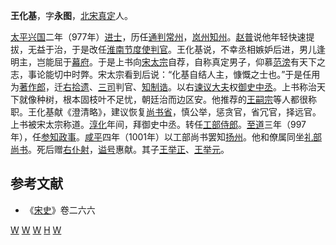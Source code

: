 '''王化基'''{{BD|944年||1010年||}}，字'''永图'''，[[北宋|北宋]][[真定|真定]]人。

[[太平兴国|太平兴国]]二年（977年）[[进士|进士]]，历任[[通判|通判]][[常州|常州]]，[[岚州|岚州]][[知州|知州]]。[[赵普|赵普]]说他年轻快速提拔，无益于治，于是改任[[淮南节度使|淮南节度使]][[判官|判官]]。王化基说，不幸丞相嫉妒后进，男儿逢明主，岂能屈于[[幕府|幕府]]。于是上书向[[宋太宗|宋太宗]]自荐，自称真定男子，仰慕[[范滂|范滂]]有天下之志，事论能切中时弊。宋太宗看到后说：“化基自结人主，慷慨之士也。”于是任用为[[著作郎|著作郎]]，迁[[右拾遗|右拾遗]]、[[三司|三司]]判官、[[知制诰|知制诰]]。以右[[谏议大夫|谏议大夫]]权[[御史中丞|御史中丞]]。上书称治天下就像种树，根本固枝叶不足忧，朝廷治而边区安。他推荐的[[王嗣宗|王嗣宗]]等人都很称职。王化基献《澄清略》，建议恢复[[尚书省|尚书省]]，慎公举，惩贪官，省冗官，择远官。上书被宋太宗称道。[[淳化|淳化]]年间，拜御史中丞。转任[[工部侍郎|工部侍郎]]。[[至道|至道]]三年（997年），任[[参知政事|参知政事]]。[[咸平|咸平]]四年（1001年）以工部尚书罢知[[扬州|扬州]]。他和僚属同坐[[礼部尚书|礼部尚书]]。死后赠[[右仆射|右仆射]]，[[谥号|谥号]]惠献。其子[[王举正|王举正]]、[[王举元|王举元]]。
==参考文献==
* 《[[宋史|宋史]]》卷二六六
[[Category:北宋中央官员|W]]
[[Category:北宋地方官员|W]]
[[Category:宋朝副相|W]]
[[Category:王姓|H]]
[[Category:正定人|W]]